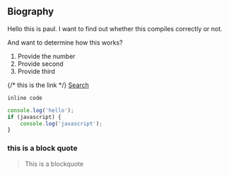 ## Biography

Hello this is paul. 
I want to find out whether this compiles correctly or not.

And want to determine how this works?

1. Provide the number
2. Provide second
3. Provide third

{/* this is the link */}
[Search](https:www.google.com)

``inline code``
```javascript
console.log('hello');
if (javascript) {
    console.log('javascript');
}
```

### this is a block quote
> This is a blockquote



